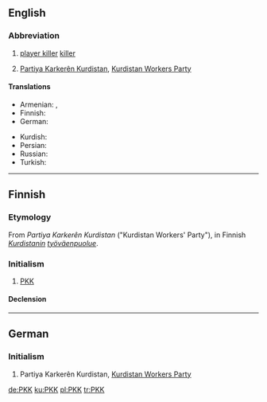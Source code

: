 ==English==

===Abbreviation===
{{head|en|abbreviation}}

# {{context|video games|lang=en}} [[player killer]] [[killer]]
# [[Partiya Karkerên Kurdistan]], [[w:Kurdistan Workers Party|Kurdistan Workers Party]]

====Translations====
{{trans-top|Kurdistan Workers Party}}
* Armenian: {{t|hy|ՔԲԿ|tr=KʿBK|sc=Armn}}, {{t|hy|ՔԱԿ|tr=KʿAK|sc=Armn}}
* Finnish: {{t|fi|PKK}}
* German: {{t+|de|PKK}}
{{trans-mid}}
* Kurdish: {{t+|ku|PKK|sc=ku-Arab}}
* Persian: {{t|fa|پ‌ک‌ک|tr=Pe-Ke-Ke|sc=fa-Arab}}
* Russian: {{t|ru|РПК|sc=Cyrl}}
* Turkish: {{t+|tr|PKK}}
{{trans-bottom}}

----

==Finnish==
{{wikipedia|lang=fi}}

===Etymology===
From {{etyl|ku|fi}} ''Partiya Karkerên Kurdistan'' ("Kurdistan Workers' Party"), in Finnish ''[[Kurdistan|Kurdistanin]] [[työväenpuolue]]''.

===Initialism===
{{fi-abbr}}

# [[PKK#English|PKK]] {{gloss|Kurdistan Workers' Party}}

====Declension====
{{fi-decl-maa-dot|PKK|o|nopl=1}}

----

==German==
{{wikipedia|lang=de}}

===Initialism===
{{head|de|initialism}}

# Partiya Karkerên Kurdistan, [[Kurdistan Workers Party]]

[[de:PKK]]
[[ku:PKK]]
[[pl:PKK]]
[[tr:PKK]]